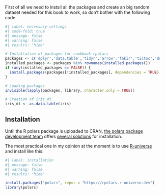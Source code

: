 First of all we need to install all the packages and create an big random dataset needed for this book to work, so don't bother with the following code:

```r
#| label: necessary-settings
#| code-fold: true
#| message: false
#| warning: false
#| results: 'hide'

# Installation of packages for cookbook-rpolars
packages <- c('dplyr','data.table','tidyr','arrow','fakir','tictoc','duckdb','bench')
installed_packages <- packages %in% rownames(installed.packages())
if (any(installed_packages == FALSE)) {
  install.packages(packages[!installed_packages], dependencies = TRUE)
}

# Loading packages
invisible(lapply(packages, library, character.only = TRUE))

# Creation of iris_dt
iris_dt <- as.data.table(iris)
```

## Installation

Until the R polars package is uploaded to CRAN, [the polars package development team](https://github.com/pola-rs/r-polars/graphs/contributors) offers [several solutions](https://rpolars.github.io/#install) for installation.

The most practical one in my opinion at the moment is to use [R-universe](https://r-universe.dev/search/) and install like this: 

``` r
#| label: installation
#| message: false
#| warning: false
#| results: 'hide'

install.packages("polars", repos = "https://rpolars.r-universe.dev")
library(polars)
```
